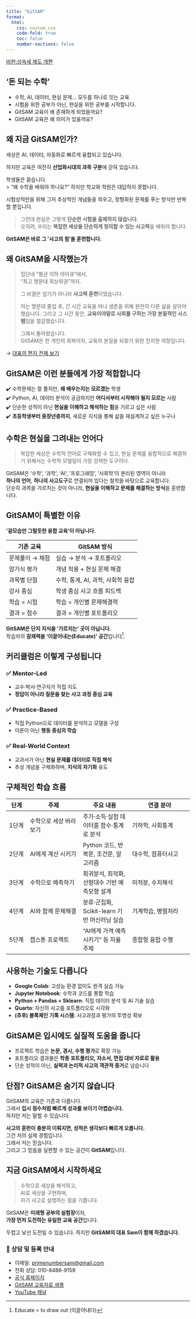 ```yaml
---
title: "GitSAM"
format:
  html:
    css: custom.css
    code-fold: true
    toc: false
    number-sections: false
---
```


[비판:상속세 제도 개편](https://www.gitsam.com/1b8d716ee0de805dab82e3d4536604bb?pvs=4)


## '돈 되는 수학'

- 수학, AI, 데이터, 현실 문제… 모두를 하나로 잇는 교육  
- 시험을 위한 공부가 아닌, 현실을 위한 공부를 시작합니다.
- GitSAM 교육이 왜 존재하게 되었을까요? 
- GitSAM 교육은 왜 의미가 있을까요? 


## 왜 지금 GitSAM인가?

세상은 AI, 데이터, 자동화로 빠르게 융합되고 있습니다. 

하지만 교육은 여전히 **산업화시대의 과목 구분**에 갇혀 있습니다.

학생들은 묻습니다.  
> “왜 수학을 배워야 하나요?”
하지만 학교와 학원은 대답하지 못합니다. 

시험성적만을 위해 그저 추상적인 개념들을 외우고, 정형화된 문제를 푸는 방식만 반복할 뿐입니다.

> 그런데 현실은 그렇게 **단순한 시험을 출제하지 않습니다.**  
> 오히려, 우리는 **복잡한 세상을 단순하게 정의할 수 있는 사고력**을 배워야 합니다.

**GitSAM은 바로 그 ‘사고의 힘’을 훈련합니다.**


## 왜 GitSAM을 시작했는가

> 집단내 “평균 이하 아이큐”에서,  
> “최고 명문대 최상위권”까지.
>  
> 그 비결은 암기가 아니라 
> **사고력 훈련**이었습니다.  
>  
> 저는 명문대 졸업 후, 긴 시간 교육을 떠나 
> 생존을 위해 완전히 다른 삶을 살아야 했습니다. 그리고 그 시간 동안, 
> **교육이야말로 사회를 구하는 가장 본질적인 시스템**임을 절감했습니다.  
>  
> 그래서 돌아왔습니다.  
> GitSAM은 한 개인의 회복이자, 
> 교육의 본질을 되찾기 위한 진지한 여정입니다.

→ [대표의 편지 전체 보기](about.qmd)


## GitSAM은 이런 분들에게 가장 적합합니다

✔️ 수학문제는 잘 풀지만, **왜 배우는지는 모르겠는** 학생  
✔️ Python, AI, 데이터 분석이 궁금하지만 **어디서부터 시작해야 될지 모르는** 사람  
✔️ 단순한 성적이 아닌 **현실을 이해하고 해석하는 힘**을 기르고 싶은 사람  
✔️ **초등학생부터 중장년층까지**, 새로운 지식을 통해 삶을 재설계하고 싶은 누구나


## 수학은 현실을 그려내는 언어다

> 복잡한 세상은 수학적 언어로 구체화할 수 있고, 
> 현실 문제를 융합적으로 해결하기 위해서는 
> 수학적 모델링이 가장 강력한 도구이다.

GitSAM은 ‘수학’, ‘과학’, ‘AI’, ‘프로그래밍’, ‘사회학’이 분리된 영역이 아니라  
**하나의 언어**, **하나의 사고도구**로 연결되어 있다는 철학을 바탕으로 교육합니다.  
단순히 과목을 가르치는 것이 아니라, **현실을 이해하고 문제를 해결하는 방식**을 훈련합니다.


## GitSAM이 특별한 이유  
**'겉모습만 그럴듯한 융합 교육'이 아닙니다.**

| 기존 교육 | GitSAM 방식 |
|------------------|--------------|
| 문제풀이 → 채점 | 실습 → 분석 → 포트폴리오 |
| 암기식 평가 | 개념 적용 + 현실 문제 해결 |
| 과목별 단절 | 수학, 통계, AI, 과학, 사회학 융합 |
| 강사 중심 | 학생 중심 사고 흐름 피드백 |
| 학습 = 시험 | 학습 = 개인별 문제해결력 |
| 결과 = 점수 | 결과 = 개인별 포트폴리오 |

**GitSAM은 단지 지식을 '가르치는' 곳이 아닙니다.**  
학습자의 **잠재력을 '이끌어내는(Educate)' 공간**입니다[^1].

[^1]: Educate = to draw out (이끌어내다)


## 커리큘럼은 이렇게 구성됩니다

### ✅ Mentor-Led  
- 교수·박사·연구자가 직접 지도  
- **정답이 아니라 질문을 찾는 사고 과정 중심 교육**

### ✅ Practice-Based  
- 직접 Python으로 데이터를 분석하고 모델을 구성  
- 이론이 아닌 **행동 중심의 학습**

### ✅ Real-World Context  
- 교과서가 아닌 **현실 문제를 데이터로 직접 해석**  
- 추상 개념을 구체화하며, **지식의 자기화** 유도


## 구체적인 학습 흐름

::: {.responsive-table}

| 단계 | 주제 | 주요 내용 | 연결 분야 |
|------|---------------|--------------|-----------------|
| 1단계 | 수학으로 세상 바라보기 | 주가·소득·실험 데이터를 함수·통계로 분석 | 기하학, 사회통계 |
| 2단계 | AI에게 계산 시키기 | Python 코드, 반복문, 조건문, 알고리즘 | 대수학, 컴퓨터사고 |
| 3단계 | 수학으로 예측하기 | 회귀분석, 최적화, 선형대수 기반 예측모형 설계 | 미적분, 수치해석 |
| 4단계 | AI와 함께 문제해결 | 분류·군집화, Scikit-learn 기반 머신러닝 실습 | 기계학습, 병렬처리 |
| 5단계 | 캡스톤 프로젝트 | “AI에게 가격 예측시키기” 등 자율 주제 | 종합형 융합 수행 |

:::


## 사용하는 기술도 다릅니다

- **Google Colab**: 고성능 환경 없이도 원격 실습 가능 
- **Jupyter Notebook**: 수학과 코드를 통합 학습  
- **Python + Pandas + Sklearn**: 직접 데이터 분석 및 AI 기술 실습  
- **Quarto**: 자신의 사고를 포트폴리오로 시각화  
- **(추후) 블록체인 기록 시스템**: 사고과정과 평가의 투명성 확보


## GitSAM은 입시에도 실질적 도움을 줍니다

- 프로젝트 학습은 **논문, 경시, 수행 평가**로 확장 가능  
- 포트폴리오 결과물은 **학종 포트폴리오, 자소서, 면접 대비 자료로 활용**  
- 단순 성적이 아닌, **실력과 논리적 사고의 객관적 증거**로 남습니다


## 단점? GitSAM은 숨기지 않습니다

GitSAM의 교육은 기존과 다릅니다.  
그래서 **입시 점수처럼 빠르게 성과를 보이기 어렵습니다.**  
하지만 저는 말할 수 있습니다.  

**사고의 훈련이 충분히 이뤄지면, 성적은 생각보다 빠르게 오릅니다.**  
그건 저의 실제 경험입니다.  
그래서 저는 믿습니다.  
그리고 그 믿음을 실현할 수 있는 공간이 **GitSAM**입니다.


## 지금 GitSAM에서 시작하세요

> 수학으로 세상을 해석하고,  
>  AI로 세상을 구현하며,  
>  자기 사고로 설명하는 힘을 기릅니다.  

GitSAM은 **미래형 공부의 실험장**이자,  
**가장 먼저 도전하는 유일한 교육 공간**입니다.  

두렵고 낯선 도전일 수 있습니다. 하지만 
**GitSAM의 대표 Sam이 함께 하겠습니다.**


### 📌 상담 및 등록 안내  
- 이메일: [primenumbersam@gmail.com](mailto:primenumbersam@gmail.com)  
- 전화 상담: 010-8486-9159  
- [공식 홈페이지](https://www.gitsam.com)  
- [GitSAM 교육자료 샘플](https://primenumbersam.github.io/)  
- [YouTube 채널](https://www.youtube.com/@primenumbersam)






